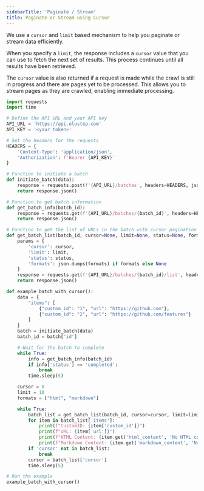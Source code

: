 ```yaml
---
sidebarTitle: 'Paginate / Stream'
title: Paginate or Stream using Cursor
---
```


We use a `cursor` and `limit` based mechanism to help you paginate or stream data efficiently.

When you specify a `limit`, the response includes a `cursor` value that you can use to fetch the next set of results. This process continues until all results have been retrieved.

The `cursor` value is also returned if a request is made while the crawl is still in progress and there are pages yet to be processed. This allows you to stream pages as they are crawled, enabling immediate processing.

<CodeGroup>

```python batch-paginate.py
import requests
import time

# Define the API URL and your API key
API_URL = 'https://api.olostep.com'
API_KEY = '<your_token>'

# Set the headers for the requests
HEADERS = {
    'Content-Type': 'application/json',
    'Authorization': f'Bearer {API_KEY}'
}

# Function to initiate a batch
def initiate_batch(data):
    response = requests.post(f'{API_URL}/batches', headers=HEADERS, json=data)
    return response.json()

# Function to get batch information
def get_batch_info(batch_id):
    response = requests.get(f'{API_URL}/batches/{batch_id}', headers=HEADERS)
    return response.json()

# Function to get the list of URLs in the batch with cursor pagination
def get_batch_list(batch_id, cursor=None, limit=None, status=None, formats=None):
    params = {
        'cursor': cursor,
        'limit': limit,
        'status': status,
        'formats': json.dumps(formats) if formats else None
    }
    response = requests.get(f'{API_URL}/batches/{batch_id}/list', headers=HEADERS, params=params)
    return response.json()

def example_batch_with_cursor():
    data = {
        "items": [
            {"custom_id": "1", "url": "https://github.com"},
            {"custom_id": "2", "url": "https://github.com/features"}
        ]
    }
    batch = initiate_batch(data)
    batch_id = batch['id']

    # Wait for the batch to complete
    while True:
        info = get_batch_info(batch_id)
        if info['status'] == 'completed':
            break
        time.sleep(5)

    cursor = 0
    limit = 10
    formats = ["html", "markdown"]

    while True:
        batch_list = get_batch_list(batch_id, cursor=cursor, limit=limit, formats=formats)
        for item in batch_list['items']:
            print(f"CustomID: {item['custom_id']}")
            print(f"URL: {item['url']}")
            print(f"HTML Content: {item.get('html_content', 'No HTML content')}")
            print(f"Markdown Content: {item.get('markdown_content', 'No Markdown content')}")
        if 'cursor' not in batch_list:
            break
        cursor = batch_list['cursor']
        time.sleep(5)

# Run the example
example_batch_with_cursor()
```
</CodeGroup>